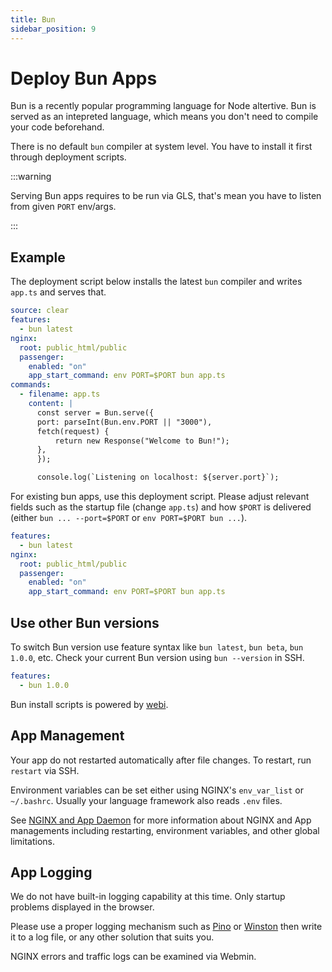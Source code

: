 ```yaml
---
title: Bun
sidebar_position: 9
---
```


# Deploy Bun Apps

Bun is a recently popular programming language for Node altertive. Bun is served as an intepreted language, which means you don't need to compile your code beforehand.

There is no default `bun` compiler at system level. You have to install it first through deployment scripts.

:::warning

Serving Bun apps requires to be run via GLS, that's mean you have to listen from given `PORT` env/args.

:::

## Example

The deployment script below installs the latest `bun` compiler and writes `app.ts` and serves that. 

```yaml title="https://github.com/domcloud/recipes/blob/master/bun.yml"
source: clear
features:
  - bun latest
nginx:
  root: public_html/public
  passenger:
    enabled: "on"
    app_start_command: env PORT=$PORT bun app.ts
commands:
  - filename: app.ts
    content: |
      const server = Bun.serve({
      port: parseInt(Bun.env.PORT || "3000"),
      fetch(request) {
          return new Response("Welcome to Bun!");
      },
      });

      console.log(`Listening on localhost: ${server.port}`);
```

For existing bun apps, use this deployment script. Please adjust relevant fields such as the startup file (change `app.ts`) and how `$PORT` is delivered (either `bun ... --port=$PORT` or `env PORT=$PORT bun ...`).

```yaml title="https://github.com/domcloud/recipes/blob/master/bun-gls.yml"
features:
  - bun latest
nginx:
  root: public_html/public
  passenger:
    enabled: "on"
    app_start_command: env PORT=$PORT bun app.ts
```

## Use other Bun versions

To switch Bun version use feature syntax like `bun latest`, `bun beta`, `bun 1.0.0`, etc. Check your current Bun version using `bun --version` in SSH.

```yaml
features:
  - bun 1.0.0
```

Bun install scripts is powered by [webi](https://webinstall.dev/bun/). 

## App Management

Your app do not restarted automatically after file changes. To restart, run `restart` via SSH.

Environment variables can be set either using NGINX's `env_var_list` or `~/.bashrc`. Usually your language framework also reads `.env` files.

See [NGINX and App Daemon](../features/nginx.mdx) for more information about NGINX and App managements including restarting, environment variables, and other global limitations.

## App Logging

We do not have built-in logging capability at this time. Only startup problems displayed in the browser.

Please use a proper logging mechanism such as [Pino](https://github.com/pinojs/pino) or [Winston](https://github.com/winstonjs/winston) then write it to a log file, or any other solution that suits you.

NGINX errors and traffic logs can be examined via Webmin.
